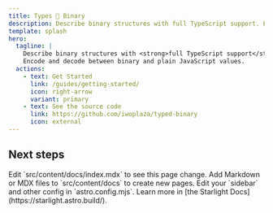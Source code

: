 ```yaml
---
title: Types 🤝 Binary
description: Describe binary structures with full TypeScript support. Encode and decode into pure JavaScript objects.
template: splash
hero:
  tagline: |
    Describe binary structures with <strong>full TypeScript support</strong>.
    Encode and decode between binary and plain JavaScript values.
  actions:
    - text: Get Started
      link: /guides/getting-started/
      icon: right-arrow
      variant: primary
    - text: See the source code
      link: https://github.com/iwoplaza/typed-binary
      icon: external
---
```



## Next steps

<CardGrid stagger>
  <Card title="Update content" icon="pencil">
    Edit `src/content/docs/index.mdx` to see this page change.
  </Card>
  <Card title="Add new content" icon="add-document">
    Add Markdown or MDX files to `src/content/docs` to create new pages.
  </Card>
  <Card title="Configure your site" icon="setting">
    Edit your `sidebar` and other config in `astro.config.mjs`.
  </Card>
  <Card title="Read the docs" icon="open-book">
    Learn more in [the Starlight Docs](https://starlight.astro.build/).
  </Card>
</CardGrid>
